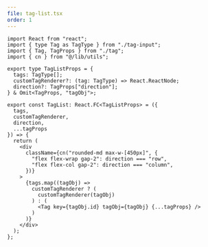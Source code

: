```yaml
---
file: tag-list.tsx
order: 1
---
```


```tsx
import React from "react";
import { type Tag as TagType } from "./tag-input";
import { Tag, TagProps } from "./tag";
import { cn } from "@/lib/utils";

export type TagListProps = {
  tags: TagType[];
  customTagRenderer?: (tag: TagType) => React.ReactNode;
  direction?: TagProps["direction"];
} & Omit<TagProps, "tagObj">;

export const TagList: React.FC<TagListProps> = ({
  tags,
  customTagRenderer,
  direction,
  ...tagProps
}) => {
  return (
    <div
      className={cn("rounded-md max-w-[450px]", {
        "flex flex-wrap gap-2": direction === "row",
        "flex flex-col gap-2": direction === "column",
      })}
    >
      {tags.map((tagObj) =>
        customTagRenderer ? (
          customTagRenderer(tagObj)
        ) : (
          <Tag key={tagObj.id} tagObj={tagObj} {...tagProps} />
        )
      )}
    </div>
  );
};
```
